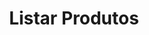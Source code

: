 ---
title: "Listar Produtos"
api: "GET https://regis.app.byefive.com.br/rest/products"
description: "Lista todos os produtos com suporte a busca, filtros e paginação"
---